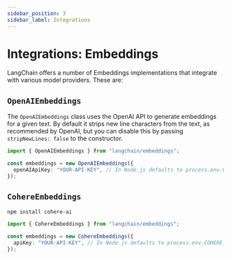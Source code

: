 ```yaml
---
sidebar_position: 3
sidebar_label: Integrations
---
```


# Integrations: Embeddings

LangChain offers a number of Embeddings implementations that integrate with various model providers. These are:

## `OpenAIEmbeddings`

The `OpenAIEmbeddings` class uses the OpenAI API to generate embeddings for a given text. By default it strips new line characters from the text, as recommended by OpenAI, but you can disable this by passing `stripNewLines: false` to the constructor.

```typescript
import { OpenAIEmbeddings } from "langchain/embeddings";

const embeddings = new OpenAIEmbeddings({
  openAIApiKey: "YOUR-API-KEY", // In Node.js defaults to process.env.OPENAI_API_KEY
});
```

## `CohereEmbeddings`

```bash npm2yarn
npm install cohere-ai
```

```typescript
import { CohereEmbeddings } from "langchain/embeddings";

const embeddings = new CohereEmbeddings({
  apiKey: "YOUR-API-KEY", // In Node.js defaults to process.env.COHERE_API_KEY
});
```
